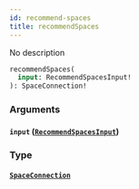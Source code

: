 ```yaml
---
id: recommend-spaces
title: recommendSpaces
---
```



No description

```graphql
recommendSpaces(
  input: RecommendSpacesInput!
): SpaceConnection!
```


### Arguments

#### `input` ([`RecommendSpacesInput`](../../references/inputs/recommend-spaces-input))




### Type

#### [`SpaceConnection`](../../references/objects/space-connection) 






